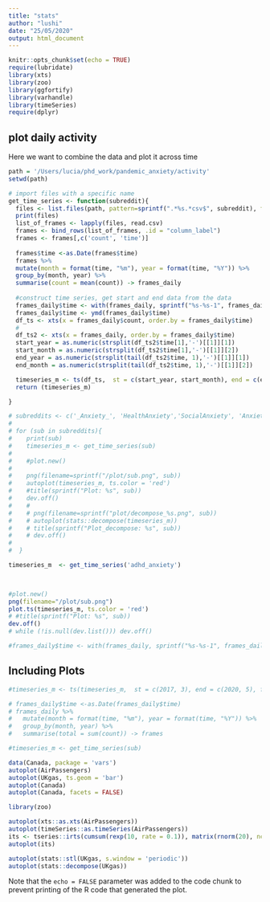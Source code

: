 ```yaml
---
title: "stats"
author: "lushi"
date: "25/05/2020"
output: html_document
---
```


```r
knitr::opts_chunk$set(echo = TRUE)
require(lubridate)
library(xts)
library(zoo)
library(ggfortify)
library(varhandle)
library(timeSeries)
require(dplyr)
```

## plot daily activity 
Here we want to combine the data and plot it across time

```r
path = '/Users/lucia/phd_work/pandemic_anxiety/activity'
setwd(path)

# import files with a specific name
get_time_series <- function(subreddit){
  files <- list.files(path, pattern=sprintf(".*%s.*csv$", subreddit), full.names=TRUE)
  print(files)
  list_of_frames <- lapply(files, read.csv)
  frames <- bind_rows(list_of_frames, .id = "column_label")
  frames <- frames[,c('count', 'time')]
  
  frames$time <-as.Date(frames$time)
  frames %>%
  mutate(month = format(time, "%m"), year = format(time, "%Y")) %>%
  group_by(month, year) %>%
  summarise(count = mean(count)) -> frames_daily
  
  #construct time series, get start and end data from the data 
  frames_daily$time <- with(frames_daily, sprintf("%s-%s-1", frames_daily$year, frames_daily$month))
  frames_daily$time <- ymd(frames_daily$time)
  df_ts <- xts(x = frames_daily$count, order.by = frames_daily$time)
  # 
  df_ts2 <- xts(x = frames_daily, order.by = frames_daily$time)
  start_year = as.numeric(strsplit(df_ts2$time[1],'-')[[1]][1])
  start_month = as.numeric(strsplit(df_ts2$time[1],'-')[[1]][2])
  end_year = as.numeric(strsplit(tail(df_ts2$time, 1),'-')[[1]][1])
  end_month = as.numeric(strsplit(tail(df_ts2$time, 1),'-')[[1]][2])

  timeseries_m <- ts(df_ts,  st = c(start_year, start_month), end = c(end_year, end_month), fr = 12)
  return (timeseries_m)

}

# subreddits <- c('_Anxiety_', 'HealthAnxiety','SocialAnxiety', 'AnxietyDepression', 'OCD', 'adhd_anxiety', 'Anxietyhelp', 'socialskills', 'ForeverAlone')
# 
# for (sub in subreddits){
#    print(sub)
#    timeseries_m <- get_time_series(sub)
#    
#    #plot.new() 
#    
#    png(filename=sprintf("/plot/sub.png", sub))
#    autoplot(timeseries_m, ts.color = 'red')
#    #title(sprintf("Plot: %s", sub))
#    dev.off()
#    # 
#    # png(filename=sprintf("plot/decompose_%s.png", sub))
#    # autoplot(stats::decompose(timeseries_m))
#    # title(sprintf("Plot_decompose: %s", sub))
#    # dev.off()
#    
#  }

timeseries_m  <- get_time_series('adhd_anxiety') 


   
#plot.new() 
png(filename="/plot/sub.png")
plot.ts(timeseries_m, ts.color = 'red')
# #title(sprintf("Plot: %s", sub))
dev.off()
# while (!is.null(dev.list())) dev.off()

#frames_daily$time <- with(frames_daily, sprintf("%s-%s-1", frames_daily$year, frames_daily$month))

```

## Including Plots



```r

#timeseries_m <- ts(timeseries_m,  st = c(2017, 3), end = c(2020, 5), fr = 12)

# frames_daily$time <-as.Date(frames_daily$time)
# frames_daily %>%
#   mutate(month = format(time, "%m"), year = format(time, "%Y")) %>%
#   group_by(month, year) %>%
#   summarise(total = sum(count)) -> frames

#timeseries_m <- get_time_series(sub)

data(Canada, package = 'vars')
autoplot(AirPassengers)
autoplot(UKgas, ts.geom = 'bar')
autoplot(Canada)
autoplot(Canada, facets = FALSE)

library(zoo)

autoplot(xts::as.xts(AirPassengers))
autoplot(timeSeries::as.timeSeries(AirPassengers))
its <- tseries::irts(cumsum(rexp(10, rate = 0.1)), matrix(rnorm(20), ncol=2))
autoplot(its)

autoplot(stats::stl(UKgas, s.window = 'periodic'))
autoplot(stats::decompose(UKgas))
```

Note that the `echo = FALSE` parameter was added to the code chunk to prevent printing of the R code that generated the plot.

